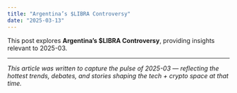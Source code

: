 ```yaml
---
title: "Argentina’s $LIBRA Controversy"
date: "2025-03-13"
---
```


This post explores **Argentina’s $LIBRA Controversy**, providing insights relevant to 2025-03.

---

*This article was written to capture the pulse of 2025-03 — reflecting the hottest trends, debates, and stories shaping the tech + crypto space at that time.*
